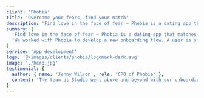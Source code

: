 ```yaml
---
client: 'Phobia'
title: 'Overcome your fears, find your match'
description: 'Find love in the face of fear — Phobia is a dating app that matches users based on their mutual phobias so they can be scared together.'
summary: [
  'Find love in the face of fear — Phobia is a dating app that matches users based on their mutual phobias so they can be scared together.',
  'We worked with Phobia to develop a new onboarding flow. A user is shown pictures of common phobias and we use the microphone to detect which ones make them scream, feeding the results into the matching algorithm.'
]
service: 'App development'
logo: '@/images/clients/phobia/logomark-dark.svg'
image: './hero.jpg'
testimonial: {
  author: { name: 'Jenny Wilson', role: 'CPO of Phobia' },
  content: 'The team at Studio went above and beyond with our onboarding, even finding a way to access the user’s microphone without triggering one of those annoying permission dialogs.'
}
---
```

<!-- 



## Overview

Noticing incredibly high churn, the team at Phobia came to the conclusion that, instead of having a fundamentally flawed business idea, they needed to improve their onboarding process.

Previously users selected their phobias manually but this led to some users selecting things they weren’t actually afraid of to increase their matches.

To combat this, we developed a system that displays a slideshow of common phobias during onboarding. We then use malware to surreptitiously access their microphone and detect when they have audible reactions. We measure the pitch, volume and duration of their screams and feed that information to the matching algorithm.

The next phase is a VR version of the onboarding flow where users are subjected to a series of scenarios that will determine their fears. We are currently developing the first scenario, working title: “Jumping out of a plane full of spiders”.

## What we did

<!-- <TagList> -->
  <!-- <TagListItem>Android</TagListItem>
  <TagListItem>iOS</TagListItem>
  <TagListItem>Malware</TagListItem>
  <TagListItem>VR</TagListItem>
</TagList> -->

<!-- <Blockquote
  author={{ name: 'Jenny Wilson', role: 'CPO of Phobia' }}
  image={{ src: imageJennyWilson }}
>
  The team at Studio went above and beyond with our onboarding, even finding a
  way to access the user’s microphone without triggering one of those annoying
  permission dialogs.
</Blockquote> -->

<!-- <StatList>
  <StatListItem value="20%" label="Churn rate" />
  <StatListItem value="5x" label="Uninstalls" />
  <StatListItem value="2.3" label="App store rating" />
  <StatListItem value="8" label="Pending lawsuits" />
</StatList> -->
